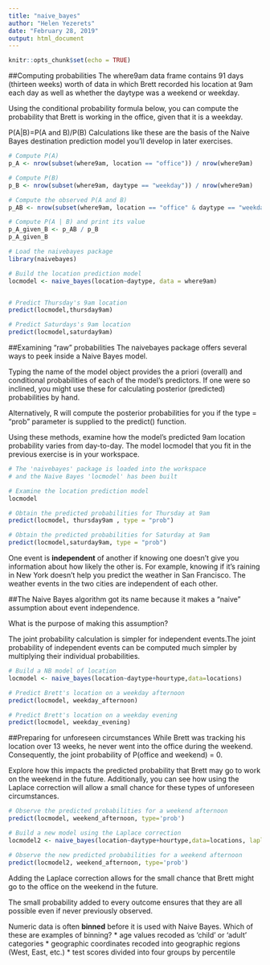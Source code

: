```yaml
---
title: "naive_bayes"
author: "Helen Yezerets"
date: "February 28, 2019"
output: html_document
---
```


```r
knitr::opts_chunk$set(echo = TRUE)
```

##Computing probabilities
The where9am data frame contains 91 days (thirteen weeks) worth of data in which Brett recorded his location at 9am each day as well as whether the daytype was a weekend or weekday.

Using the conditional probability formula below, you can compute the probability that Brett is working in the office, given that it is a weekday.

P(A|B)=P(A and B)/P(B)
Calculations like these are the basis of the Naive Bayes destination prediction model you'll develop in later exercises.

```r
# Compute P(A) 
p_A <- nrow(subset(where9am, location == "office")) / nrow(where9am)

# Compute P(B)
p_B <- nrow(subset(where9am, daytype == "weekday")) / nrow(where9am)

# Compute the observed P(A and B)
p_AB <- nrow(subset(where9am, location == "office" & daytype == "weekday")) / nrow(where9am)

# Compute P(A | B) and print its value
p_A_given_B <- p_AB / p_B
p_A_given_B
```
```r
# Load the naivebayes package
library(naivebayes)

# Build the location prediction model
locmodel <- naive_bayes(location~daytype, data = where9am)


# Predict Thursday's 9am location
predict(locmodel,thursday9am)

# Predict Saturdays's 9am location
predict(locmodel,saturday9am)
```
##Examining "raw" probabilities
The naivebayes package offers several ways to peek inside a Naive Bayes model.

Typing the name of the model object provides the a priori (overall) and conditional probabilities of each of the model's predictors. If one were so inclined, you might use these for calculating posterior (predicted) probabilities by hand.

Alternatively, R will compute the posterior probabilities for you if the type = "prob" parameter is supplied to the predict() function.

Using these methods, examine how the model's predicted 9am location probability varies from day-to-day. The model locmodel that you fit in the previous exercise is in your workspace.

```r
# The 'naivebayes' package is loaded into the workspace
# and the Naive Bayes 'locmodel' has been built

# Examine the location prediction model
locmodel

# Obtain the predicted probabilities for Thursday at 9am
predict(locmodel, thursday9am , type = "prob")

# Obtain the predicted probabilities for Saturday at 9am
predict(locmodel,saturday9am, type = "prob")
```
One event is **independent** of another if knowing one doesn't give you information about how likely the other is. For example, knowing if it's raining in New York doesn't help you predict the weather in San Francisco. The weather events in the two cities are independent of each other.

##The Naive Bayes algorithm got its name because it makes a "naive" assumption about event independence.

What is the purpose of making this assumption?

The joint probability calculation is simpler for independent events.The joint probability of independent events can be computed much simpler by multiplying their individual probabilities.

```r
# Build a NB model of location
locmodel <- naive_bayes(location~daytype+hourtype,data=locations)

# Predict Brett's location on a weekday afternoon
predict(locmodel, weekday_afternoon)

# Predict Brett's location on a weekday evening
predict(locmodel, weekday_evening)
```

##Preparing for unforeseen circumstances
While Brett was tracking his location over 13 weeks, he never went into the office during the weekend. Consequently, the joint probability of P(office and weekend) = 0.

Explore how this impacts the predicted probability that Brett may go to work on the weekend in the future. Additionally, you can see how using the Laplace correction will allow a small chance for these types of unforeseen circumstances.

```r

# Observe the predicted probabilities for a weekend afternoon
predict(locmodel, weekend_afternoon, type='prob')

# Build a new model using the Laplace correction
locmodel2 <- naive_bayes(location~daytype+hourtype,data=locations, laplace=1)

# Observe the new predicted probabilities for a weekend afternoon
predict(locmodel2, weekend_afternoon, type='prob')
```

Adding the Laplace correction allows for the small chance that Brett might go to the office on the weekend in the future.

The small probability added to every outcome ensures that they are all possible even if never previously observed.

Numeric data is often **binned** before it is used with Naive Bayes. Which of these are examples of binning?
* age values recoded as 'child' or 'adult' categories
* geographic coordinates recoded into geographic regions (West, East, etc.)
* test scores divided into four groups by percentile



